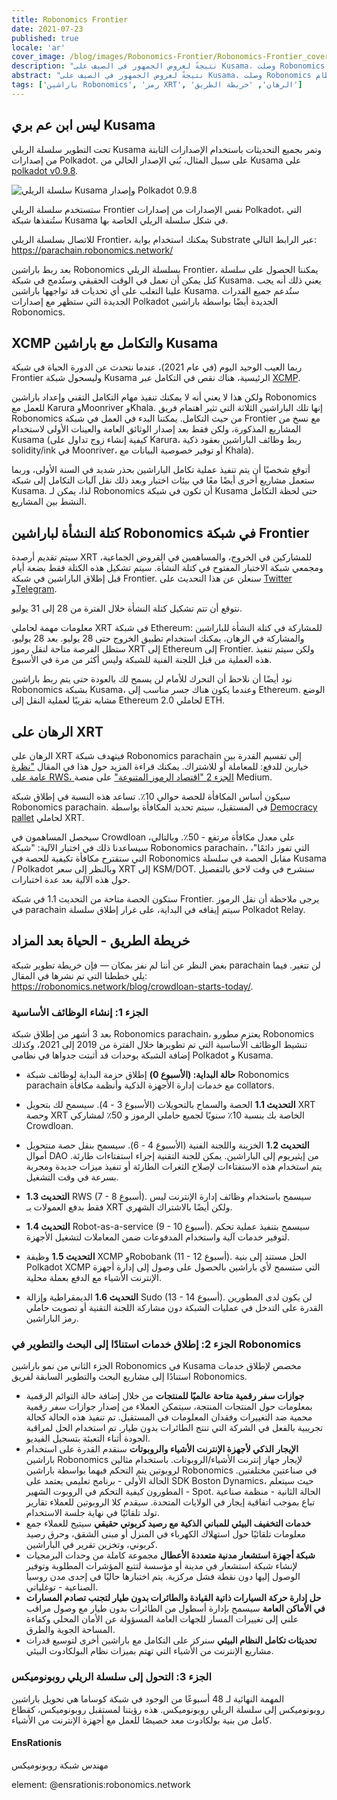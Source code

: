 ```yaml
---
title: Robonomics Frontier
date: 2021-07-23
published: true
locale: 'ar'
cover_image: /blog/images/Robonomics-Frontier/Robonomics-Frontier_cover_2_blog.jpg
description: "نتيجةً لعروض الجمهور في الصيف على Kusama، وصلت Robonomics إلى قائمة أفضل 10 مشاريع في نظام Polkadot. قبل موجة المزادات القادمة، قرر مطورو المشروع نشر وصيانة شبكة متطابقة وظيفيًا."
abstract: "نتيجةً لعروض الجمهور في الصيف على Kusama، وصلت Robonomics إلى قائمة أفضل 10 مشاريع في نظام Polkadot. قبل موجة المزادات القادمة، قرر مطورو المشروع نشر وصيانة شبكة متطابقة وظيفيًا — سلسلة الريلي Frontier، التي ستُدمج مع باراشين Robonomics."
tags: ['باراشين Robonomics', 'رمز XRT', 'الرهان', 'خريطة الطريق']
---
```


## ليس ابن عم بري Kusama

تحت التطوير سلسلة الريلي Kusama وتمر بجميع التحديثات باستخدام الإصدارات الثابتة من إصدارات Polkadot. على سبيل المثال، بُني الإصدار الحالي من Kusama على [polkadot v0.9.8](https://github.com/paritytech/polkadot/releases/tag/v0.9.8).

![سلسلة الريلي Kusama وإصدار Polkadot 0.9.8](/blog/images/Robonomics-Frontier/Kusama-Relay-Chain-and-Polkadot-release-0-9-8.jpg)

ستستخدم سلسلة الريلي Frontier نفس الإصدارات من إصدارات Polkadot، التي ستُنفذها شبكة Kusama في شكل سلسلة الريلي الخاصة بها.

للاتصال بسلسلة الريلي Frontier، يمكنك استخدام بوابة Substrate عبر الرابط التالي: https://parachain.robonomics.network/

بعد ربط باراشين Robonomics بسلسلة الريلي Frontier، يمكننا الحصول على سلسلة كتل يمكن أن تعمل في الوقت الحقيقي وستُدمج في شبكة Kusama. يعني ذلك أنه يجب علينا التغلب على أي تحديات قد تواجهها باراشين Kusama. ستُدعم جميع القدرات الجديدة التي ستظهر مع إصدارات Polkadot الجديدة أيضًا بواسطة باراشين Robonomics.

## XCMP والتكامل مع باراشين Kusama

ربما العيب الوحيد اليوم (في عام 2021)، عندما نتحدث عن الدورة الحياة في شبكة Frontier وليسحول شبكة Kusama الرئيسية، هناك نقص في التكامل عبر [XCMP](https://wiki.polkadot.network/docs/learn-crosschain#overview-of-xcmp).

ولكن هذا لا يعني أنه لا يمكنك تنفيذ مهام التكامل التقني وإعداد باراشين Robonomics للعمل مع Karura وMoonriver وKhala. إنها تلك الباراشين الثلاثة التي تثير اهتمام فريق Robonomics من حيث التكامل. يمكننا البدء في العمل في شبكة Frontier مع نسخ من المشاريع المذكورة، ولكن فقط بعد إصدار الوثائق العامة والعينات الأولى لاستخدام Kusama (كيفية إنشاء زوج تداول على Karura، ربط وظائف الباراشين بعقود ذكية solidity/ink في Moonriver، أو توفير خصوصية البيانات مع Khala).

أتوقع شخصيًا أن يتم تنفيذ عملية تكامل الباراشين بحذر شديد في السنة الأولى، وربما ستعمل مشاريع أخرى أيضًا معًا في بيئات اختبار وبعد ذلك نقل آليات التكامل إلى شبكة Kusama. لذا، يمكن لـ Robonomics أن تكون في شبكة Kusama حتى لحظة التكامل النشط بين المشاريع.

## كتلة النشأة لباراشين Robonomics في شبكة Frontier

سيتم تقديم أرصدة XRT للمشاركين في الخروج، والمساهمين في القروض الجماعية، ومجمعي شبكة الاختبار المفتوح في كتلة النشأة. سيتم تشكيل هذه الكتلة فقط بضعة أيام قبل إطلاق الباراشين في شبكة Frontier. سنعلن عن هذا التحديث على [Twitter](https://twitter.com/AIRA_Robonomics) و[Telegram](https://t.me/Robonomics_ann).

نتوقع أن تتم تشكيل كتلة النشأة خلال الفترة من 28 إلى 31 يوليو.

معلومات مهمة لحاملي XRT في شبكة Ethereum: للمشاركة في كتلة النشأة للباراشين والمشاركة في الرهان، يمكنك استخدام تطبيق الخروج حتى 28 يوليو. بعد 28 يوليو، ستظل الفرصة متاحة لنقل رموز XRT إلى Ethereum إلى Frontier. ولكن سيتم تنفيذ هذه العملية من قبل اللجنة الفنية للشبكة وليس أكثر من مرة في الأسبوع.

نود أيضًا أن نلاحظ أن التحرك للأمام لن يسمح لك بالعودة حتى يتم ربط باراشين Robonomics بشبكة Kusama، وعندما يكون هناك جسر مناسب إلى Ethereum. الوضع مشابه تقريبًا لعملية النقل إلى Ethereum 2.0 لحاملي ETH.

## الرهان على XRT

الرهان على XRT فيتهدف شبكة Robonomics parachain إلى تقسيم القدرة بين خيارين للدفع: للمعاملة أو للاشتراك. يمكنك قراءة المزيد حول هذا في المقال ["نظرة عامة على RWS، الجزء 2 "اقتصاد الرموز المتنوعة"](https://blog.aira.life/rws-overview-part-2-heterogeneous-tokenomics-afc209cc855) على منصة Medium.

سيكون أساس المكافأة للحصة حوالي 10٪. تساعد هذه النسبة في إطلاق شبكة Robonomics parachain. في المستقبل، سيتم تحديد المكافأة بواسطة [Democracy pallet](https://substrate.dev/rustdocs/latest/pallet_democracy/) لحاملي XRT.

سيحصل المساهمون في Crowdloan على معدل مكافأة مرتفع - 50٪. وبالتالي، سيساعدنا ذلك في اختبار الآلية: "شبكة Robonomics parachain، التي تفوز دائمًا"، التي ستقترح مكافأة تكيفية للحصة في Robonomics مقابل الحصة في سلسلة Kusama / Polkadot وبالنظر إلى سعر XRT إلى KSM/DOT. سنشرح في وقت لاحق بالتفصيل حول هذه الآلية بعد عدة اختبارات.

ستكون الحصة متاحة من التحديث 1.1 في شبكة Frontier. يرجى ملاحظة أن نقل الرموز في parachain سيتم إيقافه في البداية، على غرار إطلاق سلسلة Polkadot Relay.

## خريطة الطريق - الحياة بعد المزاد

بغض النظر عن أننا لم نفز بمكان — فإن خريطة تطوير شبكة parachain لن تتغير. فيما يلي خططنا التي تم نشرها في المقال: https://robonomics.network/blog/crowdloan-starts-today/.

<TextCard>

### الجزء 1: إنشاء الوظائف الأساسية

بعد 3 أشهر من إطلاق شبكة Robonomics parachain، يعتزم مطورو Robonomics تنشيط الوظائف الأساسية التي تم تطويرها خلال الفترة من 2019 إلى 2021، وكذلك إضافة الشبكة بوحدات قد أثبتت جدواها في نظامي Polkadot و Kusama.

* **حالة البداية: (الأسبوع 0)** إطلاق حزمة البداية لوظائف شبكة Robonomics parachain مع خدمات إدارة الأجهزة الذكية وأنظمة مكافأة collators.
* **التحديث 1.1** الحصة والسماح بالتحويلات (الأسبوع 3 - 4). سيسمح لك بتحويل XRT وحصة XRT الخاصة بك بنسبة 10٪ سنويًا لجميع حاملي الرموز و 50٪ لمشاركي Crowdloan.
* **التحديث 1.2** الخزينة واللجنة الفنية (الأسبوع 4 - 6). سيسمح بنقل حصة منتحويل أموال DAO من إيثيريوم إلى الباراشين. يمكن للجنة التقنية إجراء استفتاءات طارئة. يتم استخدام هذه الاستفتاءات لإصلاح الثغرات الطارئة أو تنفيذ ميزات جديدة ومجربة بسرعة في وقت التشغيل.

* **التحديث 1.3** RWS (7 - 8 أسبوع). سيسمح باستخدام وظائف إدارة الإنترنت ليس فقط بدفع العمولات بـ XRT ولكن أيضًا بالاشتراك الشهري.
* **التحديث 1.4** Robot-as-a-service (9 - 10 أسبوع). سيسمح بتنفيذ عملية تحكم لتوفير خدمات آلية واستخدام المدفوعات ضمن المعاملات لتشغيل الأجهزة.
* **التحديث 1.5** وظيفة XCMP وRobobank (11 - 12 أسبوع). الحل مستند إلى بنية Polkadot XCMP التي ستسمح لأي باراشين بالحصول على وصول إلى إدارة أجهزة الإنترنت الأشياء مع الدفع بعملة محلية.
* **التحديث 1.6** الديمقراطية وإزالة Sudo (13 - 14 أسبوع). لن يكون لدى المطورين القدرة على التدخل في عمليات الشبكة دون مشاركة اللجنة التقنية أو تصويت حاملي رمز الباراشين.

</TextCard>

<TextCard>

### الجزء 2: إطلاق خدمات استنادًا إلى البحث والتطوير في Robonomics

الجزء الثاني من نمو باراشين Robonomics في Kusama مخصص لإطلاق خدمات استنادًا إلى مشاريع البحث والتطوير السابقة لفريق Robonomics.

* **جوازات سفر رقمية متاحة عالميًا للمنتجات** من خلال إضافة حالة التوائم الرقمية بمعلومات حول المنتجات المنتجة، سيتمكن العملاء من إصدار جوازات سفر رقمية محمية ضد التغييرات وفقدان المعلومات في المستقبل. تم تنفيذ هذه الحالة كحالة تجريبية بالفعل في الشركة التي تنتج الطائرات بدون طيار. تم استخدام الحل لمراقبة الجودة أثناء التعبئة بتسجيل الفيديو.
* **الإيجار الذكي لأجهزة الإنترنت الأشياء والروبوتات** سنقدم القدرة على استخدام باراشين Robonomics لإيجار جهاز إنترنت الأشياء/الروبوتات. باستخدام مثالين لروبوتين يتم التحكم فيهما بواسطة باراشين Robonomics في صناعتين مختلفتين. الحالة الأولى - برنامج تعليمي يعتمد على SDK Boston Dynamics، حيث سيتعلم المطورون كيفية التحكم في الروبوت الشهير - Spot. الحالة الثانية - منظمة صناعية تباع بموجب اتفاقية إيجار في الولايات المتحدة. سيقدم كلا الروبوتين للعملاء تقارير تولد تلقائيًا في نهاية جلسة الاستخدام.
* **خدمات التخفيف البيئي للمباني الذكية مع رصيد كربوني حقيقي** سيتيح للعملاء جمع معلومات تلقائيًا حول استهلاك الكهرباء في المنزل أو مبنى الشقق، وحرق رصيد كربوني، وتخزين تقرير في الباراشين.
* **شبكة أجهزة استشعار مدنية متعددة الأعطال** مجموعة كاملة من وحدات البرمجيات لإنشاء شبكة استشعار في مدينة أو مؤسسة لتتبع المؤشرات المطلوبة وتوفير الوصول إليها دون نقطة فشل مركزية. يتم اختبارها حاليًا في إحدى مدن روسيا الصناعية - توغلياتي.
* **حل إدارة حركة السيارات ذاتية القيادة والطائرات بدون طيار لتجنب تصادم المسارات في الأماكن العامة** سيسمح بإدارة أسطول من الطائرات بدون طيار مع وصول مراقب علني إلى تغييرات المسار للجهات العامة المسؤولة عن الأمان المحلي وكفاءة المساحة الجوية والطرق.
* **تحديثات تكامل النظام البيئي** سنركز على التكامل مع باراشين أخرى لتوسيع قدرات مشاريع الإنترنت من الأشياء التي تهتم بميزات نظام البولكادوت البيئي.

</TextCard>

<TextCard>

### الجزء 3: التحول إلى سلسلة الريلي روبونوميكس

المهمة النهائية لـ 48 أسبوعًا من الوجود في شبكة كوساما هي تحويل باراشين روبونوميكس إلى سلسلة الريلي روبونوميكس. هذه رؤيتنا لمستقبل روبونوميكس، كقطاع كامل من بنية بولكادوت معد خصيصًا للعمل مع أجهزة الإنترنت من الأشياء.

</TextCard>

<TextCard image="/avatars/Sergei-Lonshakov.jpg" back="transparent" imageSize="big" alignContentV="middle">

#### EnsRationis

مهندس شبكة روبونوميكس

element: @ensrationis:robonomics.network

</TextCard>